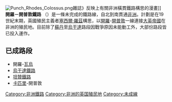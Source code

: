 {{unreferenced|time=2014-11-15}} 
{{Infobox rail line
|name=開羅－開普敦鐵路
|type=[[高速鐵路|高速鐵路]]<br />[[重軌|重軌]]
|locale=
|status=只有幾段路段在運作<br />{{convert|5625|km|mi}}
|linelength_km=10489
|start={{南非}}[[開普敦|開普敦]]
|end={{埃及}}[[塞得港|塞得港]]
|gauge={{RailGauge|sg|al=on}}
|electrification=[[25kV交流鐵路電氣化|25 kV 50/60 Hz AC]]
}}
[[File:Punch_Rhodes_Colossus.png|thumb]]雜誌》反映上有關非洲橫貫鐵路構思的漫畫]]
'''開羅－開普敦鐵路''' （{{lang-en|Cape-Cairo railway}}）是一條未完成的鐵路線，自北到南貫通[[非洲|非洲]]。計劃是在19世紀末期，英國殖民主義者[[塞西爾·羅茲|塞西爾·羅茲]]構思，以[[開羅|開羅]]-[[開普敦|開普敦]]一線連接[[大英帝國|大英帝國]]在非洲的殖民地。目前除了[[蘇丹共和國|蘇丹]]至[[烏干達|烏干達]]路段因戰爭原因未能動工外，大部份路段皆已投入運作。

== 已成路段 ==
*開羅-[[瓦烏|瓦烏]]
*[[烏干達鐵路|烏干達鐵路]]
*[[坦贊鐵路|坦贊鐵路]]
*[[卡匹里|卡匹里]]-開普敦
[[Category:非洲鐵路|Category:非洲鐵路]]
[[Category:非洲的英国殖民地|Category:非洲的英国殖民地]]
[[Category:未成線|Category:未成線]]
